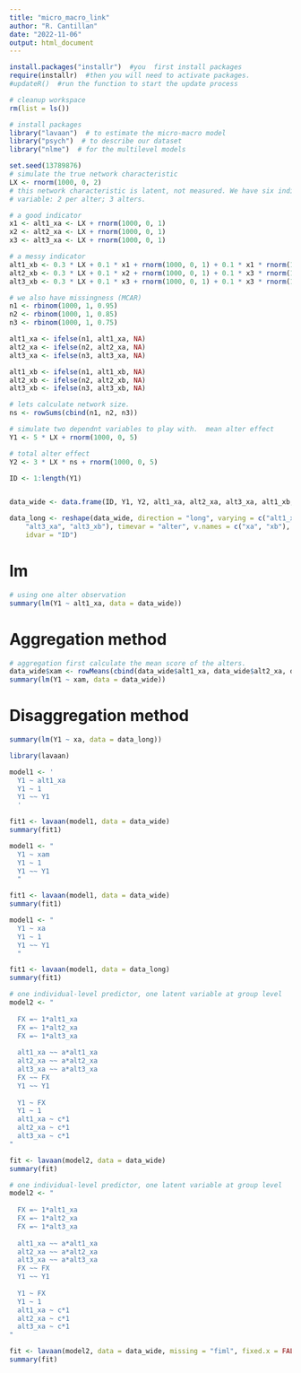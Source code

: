 ```yaml
---
title: "micro_macro_link"
author: "R. Cantillan"
date: "2022-11-06"
output: html_document
---
```



```r
install.packages("installr")  #you  first install packages
require(installr)  #then you will need to activate packages. 
#updateR()  #run the function to start the update process
```

```r
# cleanup workspace
rm(list = ls())
```


```r
# install packages
library("lavaan")  # to estimate the micro-macro model
library("psych")  # to describe our dataset
library("nlme")  # for the multilevel models
```




```r
set.seed(13789876)
# simulate the true network characteristic
LX <- rnorm(1000, 0, 2)
# this network characteristic is latent, not measured. We have six indicators for this latent
# variable: 2 per alter; 3 alters.

# a good indicator
x1 <- alt1_xa <- LX + rnorm(1000, 0, 1)
x2 <- alt2_xa <- LX + rnorm(1000, 0, 1)
x3 <- alt3_xa <- LX + rnorm(1000, 0, 1)

# a messy indicator
alt1_xb <- 0.3 * LX + 0.1 * x1 + rnorm(1000, 0, 1) + 0.1 * x1 * rnorm(1000, 0, 1)
alt2_xb <- 0.3 * LX + 0.1 * x2 + rnorm(1000, 0, 1) + 0.1 * x3 * rnorm(1000, 0, 1)
alt3_xb <- 0.3 * LX + 0.1 * x3 + rnorm(1000, 0, 1) + 0.1 * x3 * rnorm(1000, 0, 1)

# we also have missingness (MCAR)
n1 <- rbinom(1000, 1, 0.95)
n2 <- rbinom(1000, 1, 0.85)
n3 <- rbinom(1000, 1, 0.75)

alt1_xa <- ifelse(n1, alt1_xa, NA)
alt2_xa <- ifelse(n2, alt2_xa, NA)
alt3_xa <- ifelse(n3, alt3_xa, NA)

alt1_xb <- ifelse(n1, alt1_xb, NA)
alt2_xb <- ifelse(n2, alt2_xb, NA)
alt3_xb <- ifelse(n3, alt3_xb, NA)

# lets calculate network size.
ns <- rowSums(cbind(n1, n2, n3))

# simulate two dependnt variables to play with.  mean alter effect
Y1 <- 5 * LX + rnorm(1000, 0, 5)

# total alter effect
Y2 <- 3 * LX * ns + rnorm(1000, 0, 5)

ID <- 1:length(Y1)


data_wide <- data.frame(ID, Y1, Y2, alt1_xa, alt2_xa, alt3_xa, alt1_xb, alt2_xb, alt3_xb)

data_long <- reshape(data_wide, direction = "long", varying = c("alt1_xa", "alt1_xb", "alt2_xa", "alt2_xb", 
    "alt3_xa", "alt3_xb"), timevar = "alter", v.names = c("xa", "xb"), times = c("alt1", "alt2", "alt3"), 
    idvar = "ID")
```

# lm 
```r
# using one alter observation
summary(lm(Y1 ~ alt1_xa, data = data_wide))
```

# Aggregation method
```r
# aggregation first calculate the mean score of the alters.
data_wide$xam <- rowMeans(cbind(data_wide$alt1_xa, data_wide$alt2_xa, data_wide$alt3_xa), na.rm = TRUE)
summary(lm(Y1 ~ xam, data = data_wide))
```

# Disaggregation method
```r
summary(lm(Y1 ~ xa, data = data_long))
```


```r
library(lavaan)

model1 <- '
  Y1 ~ alt1_xa
  Y1 ~ 1
  Y1 ~~ Y1
  '

fit1 <- lavaan(model1, data = data_wide)
summary(fit1)
```



```r
model1 <- "
  Y1 ~ xam
  Y1 ~ 1
  Y1 ~~ Y1
  "

fit1 <- lavaan(model1, data = data_wide)
summary(fit1)
```


```r
model1 <- "
  Y1 ~ xa
  Y1 ~ 1
  Y1 ~~ Y1
  "

fit1 <- lavaan(model1, data = data_long)
summary(fit1)
```

```r
# one individual-level predictor, one latent variable at group level
model2 <- "
  
  FX =~ 1*alt1_xa
  FX =~ 1*alt2_xa
  FX =~ 1*alt3_xa
  
  alt1_xa ~~ a*alt1_xa
  alt2_xa ~~ a*alt2_xa
  alt3_xa ~~ a*alt3_xa
  FX ~~ FX
  Y1 ~~ Y1
  
  Y1 ~ FX
  Y1 ~ 1
  alt1_xa ~ c*1
  alt2_xa ~ c*1
  alt3_xa ~ c*1
"

fit <- lavaan(model2, data = data_wide)
summary(fit)
```



```r
# one individual-level predictor, one latent variable at group level
model2 <- "
  
  FX =~ 1*alt1_xa
  FX =~ 1*alt2_xa
  FX =~ 1*alt3_xa
  
  alt1_xa ~~ a*alt1_xa
  alt2_xa ~~ a*alt2_xa
  alt3_xa ~~ a*alt3_xa
  FX ~~ FX
  Y1 ~~ Y1
  
  Y1 ~ FX 
  Y1 ~ 1
  alt1_xa ~ c*1
  alt2_xa ~ c*1
  alt3_xa ~ c*1
"

fit <- lavaan(model2, data = data_wide, missing = "fiml", fixed.x = FALSE)
summary(fit)
```








